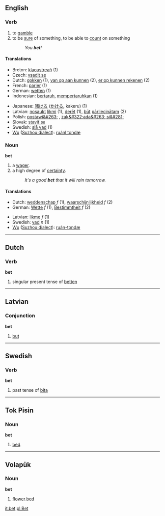 ==English==
=== Verb ===
{{irregverb|'''to bet'''
*IPA: /ˈbεt/
*SAMPA: /"bEt/
|'''[[bets]]'''
:/ˈbεtz/|'''bet '''or''' [[betted]]'''
:/ˈbεt/ - /ˈbεtəd/
:/"bEt/
|'''bet '''or '''[[betted]]'''
:/ˈbεt/ - /ˈbεtəd/
:/"bEt/
|'''[[betting]]'''
:/ˈbεtɪŋ/}}
# to [[gamble]]
# to be [[sure]] of something, to be able to [[count]] on something
#: ''You '''bet'''!''

==== Translations ====
{{top}}
*Breton: [[klaoustreañ]] (1)
*Czech: [[vsadit se]]  
*Dutch: [[gokken]] (1), [[van op aan kunnen]] (2), [[er op kunnen rekenen]] (2)
*French: [[parier]] (1)
*German: [[wetten]] (1)
*Indonesian: [[taruh|bertaruh]], [[taruh|mempertaruhkan]] (1)
{{mid}}
*Japanese: [[賭ける]] ([[かける]], kakeru) (1)
*Latvian: [[nosaukt]] [[likme|likmi]] (1), [[derēt]] (1), [[būt]] [[pārliecināts|pārliecinātam]] (2)
*Polish: [[postawi&#263;]] , [[zak&#322;ada&#263; si&#281;]]
*Slovak: [[staviť sa]]  
*Swedish: [[slå vad]] (1)
*[[w:Wu (linguistics)|Wu]] ([[w:Suzhou dialect|Suzhou dialect]]): [[ruánl tondæ]]
{{bottom}}

===Noun===
'''bet'''

# a [[wager]].
# a high degree of [[certainty]].
#:''It's a good '''bet''' that it will rain tomorrow.''

====Translations====
{{top}}
*Dutch: [[weddenschap]] ''f'' (1), [[waarschijnlijkheid]] ''f'' (2)
*German: [[Wette]] ''f'' (1), [[Bestimmtheit]] ''f'' (2)
{{mid}}
*Latvian: [[likme]] ''f'' (1)
*Swedish: [[vad#Noun|vad]] ''n'' (1)
*[[w:Wu (linguistics)|Wu]] ([[w:Suzhou dialect|Suzhou dialect]]): [[ruán-tondæ]]
{{bottom}}

----
==Dutch==
===Verb===
'''bet'''

# singular present tense of [[betten]]

----
==Latvian==
===Conjunction===
'''bet'''
# [[but]]

----
==Swedish==
===Verb===
'''bet'''

# past tense of [[bita]]

----
==Tok Pisin==
===Noun===
'''bet'''

# [[bed]].

----

== Volapük == 
=== Noun === 
'''bet'''

# [[flower bed]]

[[it:bet]]
[[pl:Bet]]